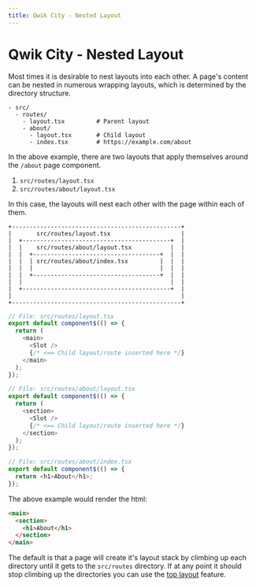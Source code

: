 ```yaml
---
title: Qwik City - Nested Layout
---
```


# Qwik City - Nested Layout

Most times it is desirable to nest layouts into each other. A page's content can be nested in numerous wrapping layouts, which is determined by the directory structure.

```
- src/
  - routes/
    - layout.tsx         # Parent layout
    - about/
      - layout.tsx       # Child layout
      - index.tsx        # https://example.com/about
```

In the above example, there are two layouts that apply themselves around the `/about` page component.

1. `src/routes/layout.tsx`
2. `src/routes/about/layout.tsx`

In this case, the layouts will nest each other with the page within each of them.

```
+------------------------------------------------+
|       src/routes/layout.tsx                    |
|  +------------------------------------------+  |
|  |    src/routes/about/layout.tsx           |  |
|  |  +------------------------------------+  |  |
|  |  | src/routes/about/index.tsx         |  |  |
|  |  |                                    |  |  |
|  |  +------------------------------------+  |  |
|  |                                          |  |
|  +------------------------------------------+  |
|                                                |
+------------------------------------------------+
```

```typescript
// File: src/routes/layout.tsx
export default component$(() => {
  return (
    <main>
      <Slot />
      {/* <== Child layout/route inserted here */}
    </main>
  );
});
```

```typescript
// File: src/routes/about/layout.tsx
export default component$(() => {
  return (
    <section>
      <Slot />
      {/* <== Child layout/route inserted here */}
    </section>
  );
});
```

```typescript
// File: src/routes/about/index.tsx
export default component$(() => {
  return <h1>About</h1>;
});
```

The above example would render the html:

```html
<main>
  <section>
    <h1>About</h1>
  </section>
</main>
```

The default is that a page will create it's layout stack by climbing up each directory until it gets to the `src/routes` directory. If at any point it should stop climbing up the directories you can use the [top layout](../top/index.mdx) feature.
